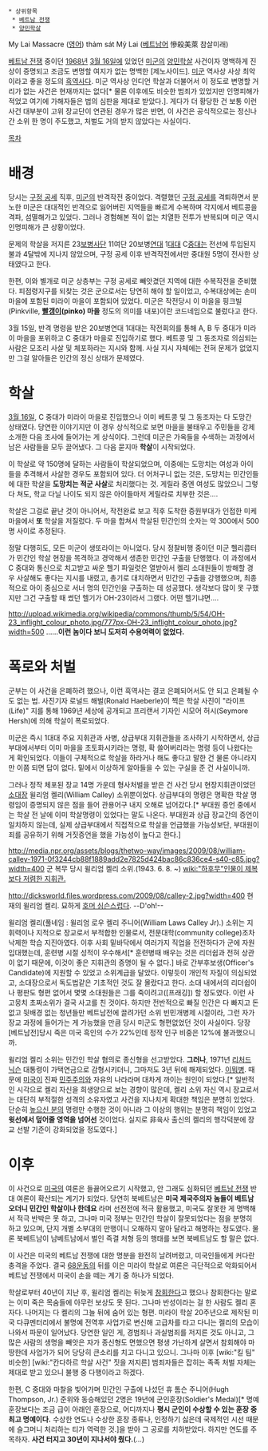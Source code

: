  * 상위항목
  * [[베트남 전쟁]]
  * [[양민학살]]

My Lai Massacre ([[영어]])
thảm sát Mỹ Lai ([[베트남어]] 慘殺美萊 참살미래)

[[베트남 전쟁]] 중이던 [[1968년]] [[3월 16일]]에 있었던 [[미군]]의 [[양민학살]] 사건이자 명백하게 진상이 증명되고 조금도 변명할 여지가 없는 명백한 [제노사이드]. [[미군]] 역사상 사상 최악이라고 좋을 정도의 [[흑역사]]다. 미군 역사상 인디언 학살과 더불어서 이 정도로 변명할 거리가 없는 사건은 현재까지는 없다[* 물론 이후에도 비슷한 범죄가 있었지만 인명피해가 적었고 여기에 가해자들은 법의 심판을 제대로 받았다.]. 게다가 더 황당한 건 보통 이런 사건 대부분이 고위 장교단이 연관된 경우가 많은 반면, 이 사건은 공식적으로는 정신나간 소위 한 명이 주도했고, 처벌도 거의 받지 않았다는 사실이다.

[[목차]]
= 배경 = 
당시는 [[구정 공세]] 직후, [[미군]]의 반격작전 중이었다. 격렬했던 [[구정 공세]]를 격퇴하면서 분노한 미군은 대대적인 반격으로 잃어버린 지역들을 빠르게 수복하며 각지에서 베트콩을 격파, 섬멸해가고 있었다. 그러나 경험해본 적이 없는 치열한 전투가 반복되며 미군 역시 인명피해가 큰 상황이었다.

문제의 학살을 저지른 23[[보병]][[사단]] 11여단 20보병[[연대]] 1[[대대]] C[[중대]]는 전선에 투입된지 불과 4달밖에 지나지 않았으며, 구정 공세 이후 반격작전에서만 중대원 5명이 전사한 상태였다고 한다.

한편, 이와 별개로 미군 상층부는 구정 공세로 빼앗겼던 지역에 대한 수복작전을 준비했다. 피점령지구를 되찾는 것은 군으로서는 당연히 해야 할 일이었고, 수복대상에는 손미 마을에 포함된 미라이 마을이 포함되어 있었다. 미군은 작전당시 이 마을을 핑크빌(Pinkville, '''[[빨갱이]](pinko) 마을''' 정도의 의미를 내포)이란 코드네임으로 불렀다고 한다.

3월 15일, 반격 명령을 받은 20보병연대 1대대는 작전회의를 통해 A, B 두 중대가 미라이 마을을 포위하고 C 중대가 마을로 진입하기로 했다. 베트콩 및 그 동조자로 의심되는 사람은 모조리 사살 및 체포하라는 지시와 함께. 사실 지시 자체에는 전혀 문제가 없었지만 그걸 알아들은 인간의 정신 상태가 문제였다. 

= 학살 =
[[3월 16일]], C 중대가 미라이 마을로 진입했으나 이미 베트콩 및 그 동조자는 다 도망간 상태였다. 당연한 이야기지만 이 경우 상식적으로 보면 마을을 불태우고 주민들을 강제 소개한 다음 조사에 들어가는 게 상식이다. 그런데 미군은 가옥들을 수색하는 과정에서 남은 사람들을 모두 끌어냈다. 그 다음 묻지마 '''학살'''이 시작되었다. 

이 학살로 약 150명에 달하는 사람들이 학살되었으며, 이중에는 도망치는 여성과 아이들을 추격해서 사살한 경우도 포함되어 있다. 더 어처구니 없는 것은, 도망치는 민간인들에 대한 학살을 '''도망치는 적군 사살'''로 처리했다는 것. 게릴라 중엔 여성도 많았으니 그렇다 쳐도, 학교 다닐 나이도 되지 않은 아이들마저 게릴라로 치부한 것은…. 

학살은 그걸로 끝난 것이 아니어서, 작전완료 보고 직후 도착한 증원부대가 인접한 미케 마을에서 '''또''' 학살을 저질렀다. 두 마을 합쳐서 학살된 민간인의 숫자는 약 300에서 500명 사이로 추정된다. 

정말 다행히도, 모든 미군이 생또라이는 아니었다. 당시 정찰비행 중이던 미군 헬리콥터가 민간인 학살 현장을 목격하고 경악해서 생존한 민간인 구출을 단행했다. 이 과정에서 C 중대와 통신으로 치고받고 싸운 헬기 파일럿은 열받아서 켈리 소대원들이 방해할 경우 사살해도 좋다는 지시를 내렸고, 총기로 대치하면서 민간인 구출을 강행했으며, 최종적으로 아이 중심으로 서너 명의 민간인을 구출하는 데 성공했다. 생각보다 많이 못 구했지만 그건 구출할 때 썼던 헬기가 OH-23이라서 그랬다. 어떤 헬기냐면….

http://upload.wikimedia.org/wikipedia/commons/thumb/5/54/OH-23_inflight_colour_photo.jpg/777px-OH-23_inflight_colour_photo.jpg?width=500
……'''이런 놈이다 보니 도저히 수용여력이 없었다.'''

= 폭로와 처벌 =
군부는 이 사건을 은폐하려 했으나, 이런 흑역사는 결코 은폐되어서도 안 되고 은폐될 수도 없는 법. 사진기자 로널드 해벌(Ronald Haeberle)이 찍은 학살 사진이 "라이프(Life)" 지를 통해 1969년 세상에 공개되고 프리랜서 기자인 시모어 허시(Seymore Hersh)에 의해 학살이 폭로되었다.

미군은 즉시 1대대 주요 지휘관과 사병, 상급부대 지휘관들을 조사하기 시작하면서, 상급부대에서부터 이미 마을을 초토화시키라는 명령, 확 쓸어버리라는 명령 등이 나왔다는 게 확인되었다. 이들이 구체적으로 학살을 하라거나 해도 좋다고 말한 건 물론 아니라지만 이쯤 되면 답이 없다. 밑에서 이상하게 알아들을 수 있는 구실을 준 건 사실이니까. 

그러나 정작 체포된 장교 14명 가운데 형사처벌을 받은 건 사건 당시 현장지휘관이었던 [[소대장]] 윌리엄 켈리(William Calley) 소위뿐이었다. 상급부대의 명령은 명확한 학살 명령임이 증명되지 않은 점을 들어 관용어구 내지 오해로 넘어갔다.[* 부대원 증언 중에서는 학살 전 날에 이미 학살명령이 있었다는 말도 나온다. 부대원과 상급 장교간의 증언이 일치하지 않는데, 실제 상급부대에서 직접적으로 학살을 언급했을 가능성보단, 부대원이 죄를 공유하기 위해 거짓증언을 했을 가능성이 높다고 한다.] 

http://media.npr.org/assets/blogs/thetwo-way/images/2009/08/william-calley-1971-0f3244cb88f1889add2e7825d424bac86c836ce4-s40-c85.jpg?width=400
군 복무 당시 윌리엄 켈리 소위.(1943. 6. 8. ~) [[wiki:"하후무"인물이 제복보다 저렴한 지휘관.]]

http://dicksworld.files.wordpress.com/2009/08/calley-2.jpg?width=400
현재의 윌리엄 켈리. 묘하게 [[호머 심슨]]스럽다. --D'oh!--

윌리엄 켈리(풀네임 : 윌리엄 로우 켈리 주니어(William Laws Calley Jr).) 소위는 지휘력이나 지적으로 장교로서 부적합한 인물로서, 전문대학(community college)조차 낙제한 학습 지진아였다. 이후 사회 밑바닥에서 여러가지 직업을 전전하다가 군에 자원입대했는데, 훈련병 시절 성적이 우수해서[* 훈련병때 배우는 것은 리더쉽과 전혀 상관이 없기 때문에, 이것이 좋은 지휘관의 증명이 될 수 없다.] 바로 간부후보생(Officer's Candidate)에 지원할 수 있었고 소위계급을 달았다. 이렇듯이 개인적 자질이 의심되었고, 소대장으로서 독도법같은 기초적인 것도 잘 몰랐다고 한다. 소대 내에서의 리더쉽이나 평판도 형편 없어서 몇몇 소대원들은 그를 죽이려고([프래깅]) 할 정도였다. 이런 사고뭉치 초짜소위가 결국 사고를 친 것이다. 하지만 전반적으로 빠질 인간은 다 빠지고 돈 없고 뒷배경 없는 청년들만 베트남전에 끌려가던 소위 빈민개병제 시절이라, 그런 자가 장교 과정에 들어가는 게 가능했을 만큼 당시 미군도 형편없었던 것이 사실이다. 당장 [베트남전]당시 죽은 미국 흑인의 수가 22%인데 정작 인구 비중은 12%에 불과했으니까.  

윌리엄 켈리 소위는 민간인 학살 혐의로 종신형을 선고받았다. '''그러나''', 1971년 [[리처드 닉슨]] 대통령이 가택연금으로 감형시키더니, 그마저도 3년 뒤에 해제되었다. [[이뭐병]]. 때문에 [[미국]]이 진짜 [[민주주의]]와 자유의 나라라며 대차게 까이는 원인이 되었다.[* 일반적인 시각으로 켈리 자신을 희생양으로 보는 경향이 많은데, 켈리 소위 자신 역시 장교로서는 대단히 부적절한 성격의 소유자였고 사건을 지나치게 확대한 책임은 분명히 있었다. 단순히 [[높으신 분]]의 명령만 수행한 것이 아니라 그 이상의 행위는 분명히 책임이 있었고 '''윗선에서 덮어줄 영역을 넘어선''' 것이었다. 실지로 非육사 출신의 켈리의 행각덕분에 장교 선발 기준이 강화되었을 정도였다.]

= 이후 =
이 사건으로 [[미국]]의 여론은 들끓어오르기 시작했고, 안 그래도 심화되던 [[베트남 전쟁]] 반대 여론이 확산되는 계기가 되었다. 당연히 북베트남은 '''미국 제국주의자 놈들이 베트남 오더니 민간인 학살이나 한데요''' 라며 선전전에 적극 활용했고, 미국도 잘못한 게 명백해서 적극 반박은 못 하고, 그나마 미국 정부는 민간인 학살이 잘못되었다는 점을 분명히 하고 있으며, 단지 개별 소부대의 만행이니 오해하지 말아 달라고 해명하는 정도였다. 물론 북베트남이 남베트남에서 벌인 즉결 처형 등의 행태를 보면 북베트남도 할 말은 없다. 

이 사건은 미국의 베트남 전쟁에 대한 명분을 완전히 날려버렸고, 미국인들에게 커다란 충격을 주었다. 결국 [[68운동]]의 뒤를 이은 미라이 학살로 여론은 극단적으로 악화되어서 베트남 전쟁에서 미국이 손을 떼는 계기 중 하나가 되었다.

학살로부터 40년이 지난 후, 윌리엄 켈리는 뒤늦게 [http://news.kukinews.com/article/view.asp?page=1&gCode=kmi&arcid=0921395393&cp=du 참회한다]고 했으나 참회한다는 말로는 이미 죽은 목숨들에 아무런 보상도 못 된다. 그나마 반성이라는 걸 한 사람도 켈리 혼자다. 나머지는 다 켈리의 그늘 뒤에 숨어 있는 형편. 미라이 학살 20주년으로 제작된 미국 다큐멘터리에서 불명예 전역후 사업가로 변신해 고급차를 타고 다니는 켈리의 모습이 나와서 파문이 일어났다. 당연한 일인 게, 경범죄나 과실범죄를 저지른 것도 아니고, 그 많은 사람의 생명을 빼앗은 자가 종신형도 면했으면 평생 가난하게 살면서 참회해야 마땅한데 사업가가 되어 당당히 큰소리를 치고 다니고 있으니. 그나마 이후 [wiki:"킬 팀" 비슷한] [wiki:"칸다하르 학살 사건" 짓을 저지른] 범죄자들은 잡히는 족족 처벌 자체는 제대로 받고 있으니 불행 중 다행이라고 하겠다. 

한편, C 중대와 마찰을 빚어가며 민간인 구출에 나섰던 휴 톰슨 주니어(Hugh Thompson, Jr.) 준위와 동승해있던 2명은 19'''{{{+1 98}}}'''년에 군인훈장(Soldier's Medal)[* 명예훈장보다는 조금 급이 아래인 훈장으로, 어디까지나 '''평시 군인이 수상할 수 있는 훈장 중 최고 명예이다.''' 수상한 연도나 수상한 훈장 종류나, 인정하기 싫은데 국제적인 시선 때문에 슬그머니 처리하는 티가 역력한 것.]을 받아 그 공로를 치하받았다. 하지만 연도를 주목하자. '''사건 터지고 30년이 지나서야 줬다.'''(…)
